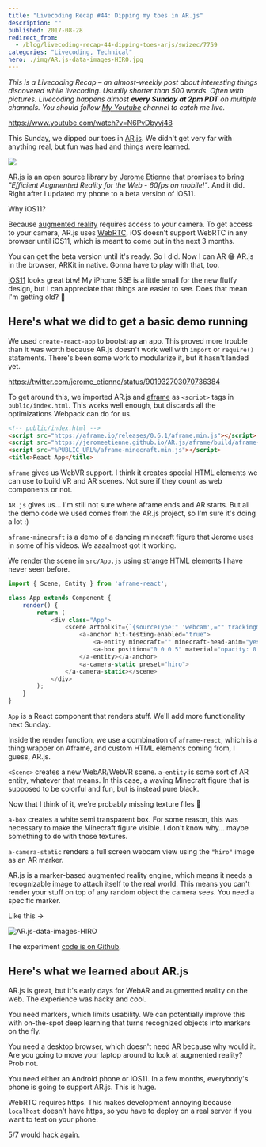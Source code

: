 ```yaml
---
title: "Livecoding Recap #44: Dipping my toes in AR.js"
description: ""
published: 2017-08-28
redirect_from:
  - /blog/livecoding-recap-44-dipping-toes-arjs/swizec/7759
categories: "Livecoding, Technical"
hero: ./img/AR.js-data-images-HIRO.jpg
---
```


_This is a Livecoding Recap – an almost-weekly post about interesting things discovered while livecoding. Usually shorter than 500 words. Often with pictures. Livecoding happens almost **every Sunday at 2pm PDT** on multiple channels. You should follow [My Youtube](https://www.youtube.com/TheSwizec) channel to catch me live._

https://www.youtube.com/watch?v=N6PvDbyvj48

This Sunday, we dipped our toes in [AR.js](https://github.com/jeromeetienne/AR.js). We didn't get very far with anything real, but fun was had and things were learned.

[![](//imgur.com/TGatk.png)](//imgur.com/TGatk)

AR.js is an open source library by [Jerome Etienne](https://twitter.com/jerome_etienne) that promises to bring _"Efficient Augmented Reality for the Web - 60fps on mobile!"_. And it did. Right after I updated my phone to a beta version of iOS11.

Why iOS11?

Because [augmented reality](https://en.wikipedia.org/wiki/Augmented_reality) requires access to your camera. To get access to your camera, AR.js uses [WebRTC](https://en.wikipedia.org/wiki/WebRTC). iOS doesn't support WebRTC in any browser until iOS11, which is meant to come out in the next 3 months.

You can get the beta version until it's ready. So I did. Now I can AR 😁 AR.js in the browser, ARKit in native. Gonna have to play with that, too.

[iOS11](https://en.wikipedia.org/wiki/IOS_11) looks great btw! My iPhone 5SE is a little small for the new fluffy design, but I can appreciate that things are easier to see. Does that mean I'm getting old? 🤔

## Here's what we did to get a basic demo running

We used `create-react-app` to bootstrap an app. This proved more trouble than it was worth because AR.js doesn't work well with `import` or `require()` statements. There's been some work to modularize it, but it hasn't landed yet.

https://twitter.com/jerome_etienne/status/901932703070736384

To get around this, we imported AR.js and [aframe](https://aframe.io/) as `<script>` tags in `public/index.html`. This works well enough, but discards all the optimizations Webpack can do for us.

```html
<!-- public/index.html -->
<script src="https://aframe.io/releases/0.6.1/aframe.min.js"></script>
<script src="https://jeromeetienne.github.io/AR.js/aframe/build/aframe-ar.js"></script>
<script src="%PUBLIC_URL%/aframe-minecraft.min.js"></script>
<title>React App</title>
```

`aframe` gives us WebVR support. I think it creates special HTML elements we can use to build VR and AR scenes. Not sure if they count as web components or not.

`AR.js` gives us… I'm still not sure where aframe ends and AR starts. But all the demo code we used comes from the AR.js project, so I'm sure it's doing a lot :)

`aframe-minecraft` is a demo of a dancing minecraft figure that Jerome uses in some of his videos. We aaaalmost got it working.

We render the scene in `src/App.js` using strange HTML elements I have never seen before.

```javascript
import { Scene, Entity } from 'aframe-react';

class App extends Component {
    render() {
        return (
            <div class="App">
                <scene artoolkit={`{sourceType:" 'webcam',="" trackingmethod:="" 'best'}}`}>
                    <a-anchor hit-testing-enabled="true">
                        <a-entity minecraft="" minecraft-head-anim="yes" minecraft-body-anim="hiwave" material="opacity: 0.5">
                        <a-box position="0 0 0.5" material="opacity: 0.5;"></a-box>
                    </a-entity></a-anchor>
                    <a-camera-static preset="hiro">
                </a-camera-static></scene>
            </div>
        );
    }
}
```

`App` is a React component that renders stuff. We'll add more functionality next Sunday.

Inside the render function, we use a combination of `aframe-react`, which is a thing wrapper on Aframe, and custom HTML elements coming from, I guess, AR.js.

`<Scene>` creates a new WebAR/WebVR scene. `a-entity` is some sort of AR entity, whatever that means. In this case, a waving Minecraft figure that is supposed to be colorful and fun, but is instead pure black.

Now that I think of it, we're probably missing texture files 🤔

`a-box` creates a white semi transparent box. For some reason, this was necessary to make the Minecraft figure visible. I don't know why… maybe something to do with those textures.

`a-camera-static` renders a full screen webcam view using the `"hiro"` image as an AR marker.

AR.js is a marker-based augmented reality engine, which means it needs a recognizable image to attach itself to the real world. This means you can't render your stuff on top of any random object the camera sees. You need a specific marker.

Like this →

![AR.js-data-images-HIRO](./img/AR.js-data-images-HIRO.jpg)

The experiment [code is on Github](https://github.com/Swizec/ar-js-experiment).

## Here's what we learned about AR.js

AR.js is great, but it's early days for WebAR and augmented reality on the web. The experience was hacky and cool.

You need markers, which limits usability. We can potentially improve this with on-the-spot deep learning that turns recognized objects into markers on the fly.

You need a desktop browser, which doesn't need AR because why would it. Are you going to move your laptop around to look at augmented reality? Prob not.

You need either an Android phone or iOS11. In a few months, everybody's phone is going to support AR.js. This is huge.

WebRTC requires https. This makes development annoying because `localhost` doesn't have https, so you have to deploy on a real server if you want to test on your phone.

5/7 would hack again.
